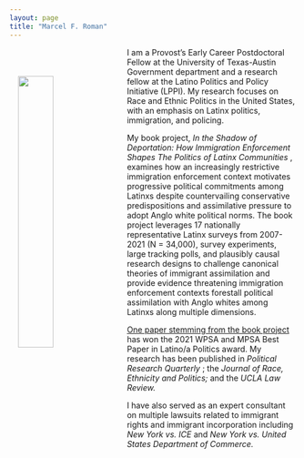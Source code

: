 ```yaml
---
layout: page
title: "Marcel F. Roman"
---
```


<link rel="stylesheet" href="styles.css" type="text/css">

<img src="files/headshot.png" align="left" hspace="15" vspace="50" style="width:35%">

<p> I am a Provost's Early Career Postdoctoral Fellow at the University of Texas-Austin Government department and a research fellow at the Latino Politics and Policy Initiative (LPPI). My research focuses on Race and Ethnic Politics in the United States, with an emphasis on Latinx politics, immigration, and policing.</p>

<p> My book project, <i> In the Shadow of Deportation: How Immigration Enforcement Shapes The Politics of Latinx Communities </i>, examines how an increasingly restrictive immigration enforcement context motivates progressive political commitments among Latinxs despite countervailing conservative predispositions and assimilative pressure to adopt Anglo white political norms. The book project leverages 17 nationally representative Latinx surveys from 2007-2021 (N = 34,000), survey experiments, large tracking polls, and plausibly causal research designs to challenge canonical theories of immigrant assimilation and provide evidence threatening immigration enforcement contexts forestall political assimilation with Anglo whites among Latinxs along multiple dimensions. </p>

<p> [One paper stemming from the book project](pdfs/wps/deportation_threat.pdf) has won the 2021 WPSA and MPSA Best Paper in Latino/a Politics award. My research has been published in <i> Political Research Quarterly </i>; the <i> Journal of Race, Ethnicity and Politics; </i> and the <i> UCLA Law Review. </i> </p>

<p> I have also served as an expert consultant on multiple lawsuits related to immigrant rights and immigrant incorporation including <i> New York vs. ICE </i> and <i> New York vs. United States Department of Commerce. </i> </p>